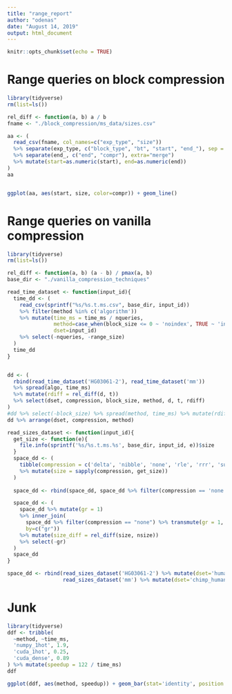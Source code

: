 ```yaml
---
title: "range_report"
author: "odenas"
date: "August 14, 2019"
output: html_document
---
```


```r
knitr::opts_chunk$set(echo = TRUE)
```


# Range queries on block compression 
```r
library(tidyverse)
rm(list=ls())

rel_diff <- function(a, b) a / b
fname <- "./block_compression/ms_data/sizes.csv"

aa <- (
  read_csv(fname, col_names=c("exp_type", "size"))
  %>% separate(exp_type, c("block_type", "bt", "start", "end_"), sep = "_")
  %>% separate(end_, c("end", "compr"), extra="merge")
  %>% mutate(start=as.numeric(start), end=as.numeric(end))
)
aa


ggplot(aa, aes(start, size, color=compr)) + geom_line()

```

# Range queries on vanilla compression 
```r
library(tidyverse)
rm(list=ls())

rel_diff <- function(a, b) (a - b) / pmax(a, b)
base_dir <- "./vanilla_compression_techniques"

read_time_dataset <- function(input_id){
  time_dd <- (
    read_csv(sprintf("%s/%s.t.ms.csv", base_dir, input_id))
    %>% filter(method %in% c('algorithm'))
    %>% mutate(time_ms = time_ms / nqueries, 
               method=case_when(block_size <= 0 ~ 'noindex', TRUE ~ 'indexed'),
               dset=input_id) 
    %>% select(-nqueries, -range_size)
  )
  time_dd
}


dd <- (
  rbind(read_time_dataset('HG03061-2'), read_time_dataset('mm'))
  %>% spread(algo, time_ms)
  %>% mutate(rdiff = rel_diff(d, t))
  %>% select(dset, compression, block_size, method, d, t, rdiff)
)
#dd %>% select(-block_size) %>% spread(method, time_ms) %>% mutate(rdiff = rel_diff(fast, trivial))
dd %>% arrange(dset, compression, method)

read_sizes_dataset <- function(input_id){
  get_size <- function(e){
    file.info(sprintf('%s/%s.t.ms.%s', base_dir, input_id, e))$size
  }
  space_dd <- (
    tibble(compression = c('delta', 'nibble', 'none', 'rle', 'rrr', 'succint'))
    %>% mutate(size = sapply(compression, get_size))
  )
  
  space_dd <- rbind(space_dd, space_dd %>% filter(compression == 'none') %>% mutate(compression = 'word'))

  space_dd <- (
    space_dd %>% mutate(gr = 1)
    %>% inner_join(
      space_dd %>% filter(compression == "none") %>% transmute(gr = 1, nsize=size),
      by=c("gr"))
    %>% mutate(size_diff = rel_diff(size, nsize))
    %>% select(-gr)
  )
  space_dd  
}

space_dd <- rbind(read_sizes_dataset('HG03061-2') %>% mutate(dset='human_human'),
                  read_sizes_dataset('mm') %>% mutate(dset='chimp_human'))
```


# Junk
```r
library(tidyverse)
ddf <- tribble(
  ~method, ~time_ms, 
  'numpy_1hot', 1.9, 
  'cuda_1hot', 0.25,
  'cuda_dense', 0.89
) %>% mutate(speedup = 122 / time_ms)
ddf

ggplot(ddf, aes(method, speedup)) + geom_bar(stat='identity', position = 'dodge') + labs(y = 'Speedup', subtitle = "Speedup over 'numpy_dense'")
  ```